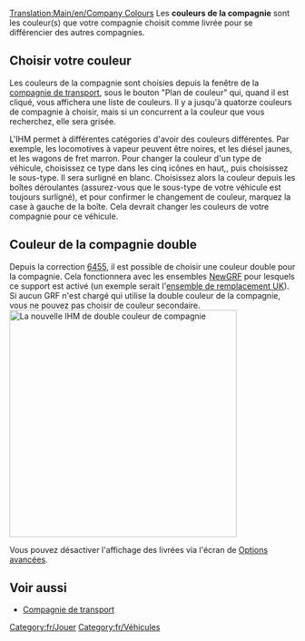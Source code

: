 [[Translation:Main/en/Company Colours]]
Les '''couleurs de la compagnie''' sont les couleur(s) que votre compagnie choisit comme livrée pour se différencier des autres compagnies.

==Choisir votre couleur==
Les couleurs de la compagnie sont choisies depuis la fenêtre de la [[Main/fr/Compagnie de transport|compagnie de transport]], sous le bouton "Plan de couleur" qui, quand il est cliqué, vous affichera une liste de couleurs. Il y a jusqu'à quatorze couleurs de compagnie à choisir, mais si un concurrent a la couleur que vous recherchez, elle sera grisée.

L'IHM permet à différentes catégories d'avoir des couleurs différentes. Par exemple, les locomotives à vapeur peuvent être noires, et les diésel jaunes, et les wagons de fret marron. Pour changer la couleur d'un type de véhicule, choisissez ce type dans les cinq icônes en haut,, puis choisissez le sous-type. Il sera surligné en blanc. Choisissez alors la couleur depuis les boîtes déroulantes (assurez-vous que le sous-type de votre véhicule est toujours surligné), et pour confirmer le changement de couleur, marquez la case à gauche de la boîte. Cela devrait changer les couleurs de votre compagnie pour ce véhicule.

==Couleur de la compagnie double==
Depuis la correction [[Main/fr/Construction de nuit|6455]], il est possible de choisir une couleur double pour la compagnie. Cela fonctionnera avec les ensembles [[Main/fr/NewGRF|NewGRF]] pour lesquels ce support est activé (un exemple serait l'[[Main/fr/Ensemble de remplacement UK|ensemble de remplacement UK]]). Si aucun GRF n'est chargé qui utilise la double couleur de la compagnie, vous ne pouvez pas choisir de couleur secondaire.
[[File:en/Dualcompanycolours.png|thumb|400px|center|La nouvelle IHM de double couleur de compagnie]]

Vous pouvez désactiver l'affichage des livrées via l'écran de [[Main/fr/Options avancées|Options avancées]].

==Voir aussi==
*[[Main/fr/Compagnie de transport|Compagnie de transport]]

[[Category:fr/Jouer]]
[[Category:fr/Véhicules]]